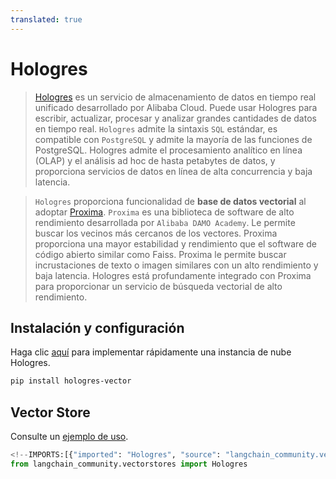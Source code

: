 ```yaml
---
translated: true
---
```


# Hologres

>[Hologres](https://www.alibabacloud.com/help/en/hologres/latest/introduction) es un servicio de almacenamiento de datos en tiempo real unificado desarrollado por Alibaba Cloud. Puede usar Hologres para escribir, actualizar, procesar y analizar grandes cantidades de datos en tiempo real.
>`Hologres` admite la sintaxis `SQL` estándar, es compatible con `PostgreSQL` y admite la mayoría de las funciones de PostgreSQL. Hologres admite el procesamiento analítico en línea (OLAP) y el análisis ad hoc de hasta petabytes de datos, y proporciona servicios de datos en línea de alta concurrencia y baja latencia.

>`Hologres` proporciona funcionalidad de **base de datos vectorial** al adoptar [Proxima](https://www.alibabacloud.com/help/en/hologres/latest/vector-processing).
>`Proxima` es una biblioteca de software de alto rendimiento desarrollada por `Alibaba DAMO Academy`. Le permite buscar los vecinos más cercanos de los vectores. Proxima proporciona una mayor estabilidad y rendimiento que el software de código abierto similar como Faiss. Proxima le permite buscar incrustaciones de texto o imagen similares con un alto rendimiento y baja latencia. Hologres está profundamente integrado con Proxima para proporcionar un servicio de búsqueda vectorial de alto rendimiento.

## Instalación y configuración

Haga clic [aquí](https://www.alibabacloud.com/zh/product/hologres) para implementar rápidamente una instancia de nube Hologres.

```bash
pip install hologres-vector
```

## Vector Store

Consulte un [ejemplo de uso](/docs/integrations/vectorstores/hologres).

```python
<!--IMPORTS:[{"imported": "Hologres", "source": "langchain_community.vectorstores", "docs": "https://api.python.langchain.com/en/latest/vectorstores/langchain_community.vectorstores.hologres.Hologres.html", "title": "Hologres"}]-->
from langchain_community.vectorstores import Hologres
```
